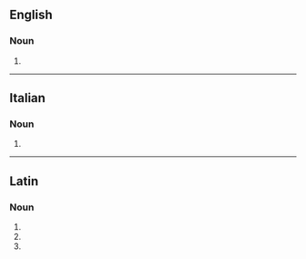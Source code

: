 ==English==

===Noun===
{{head|en|noun form}}

# {{plural of|en|clipeus}}

----

==Italian==

===Noun===
{{head|it|noun plural form|g=m}}

# {{plural of|it|clipeo}}

----

==Latin==

===Noun===
{{la-noun-form|clipeī}}

# {{inflection of|la|clipeus||nom|p}}
# {{inflection of|la|clipeus||gen|s}}
# {{inflection of|la|clipeus||voc|p}}
